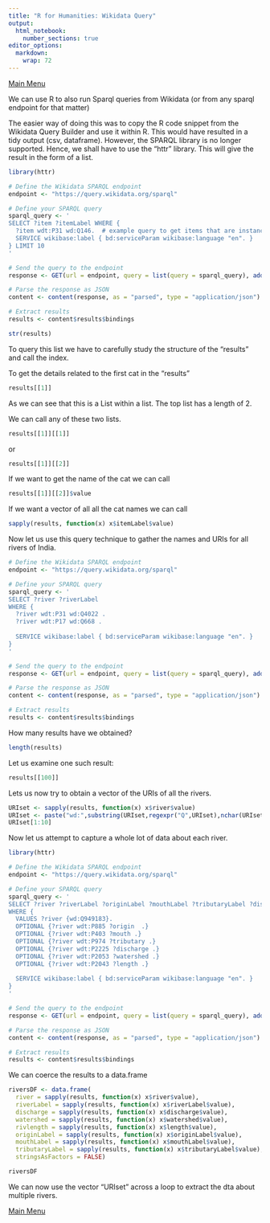 ```yaml
---
title: "R for Humanities: Wikidata Query"
output: 
  html_notebook: 
    number_sections: true
editor_options: 
  markdown: 
    wrap: 72
---
```


[Main
Menu](https://htmlpreview.github.io/?https://github.com/argentenum/Rworkshop/blob/master/notebooks/RforHumanities.nb.html)

We can use R to also run Sparql queries from Wikidata (or from any sparql endpoint for that matter)

The easier way of doing this was to copy the R code snippet from the Wikidata Query Builder and use it within R. This would have resulted in a tidy output (csv, dataframe). However, the SPARQL library is no longer supported. Hence, we shall have to use the "httr" library. This will give the result in the form of a list.

```r
library(httr)

# Define the Wikidata SPARQL endpoint
endpoint <- "https://query.wikidata.org/sparql"

# Define your SPARQL query
sparql_query <- '
SELECT ?item ?itemLabel WHERE {
  ?item wdt:P31 wd:Q146.  # example query to get items that are instances of "cat" (Q146)
  SERVICE wikibase:label { bd:serviceParam wikibase:language "en". }
} LIMIT 10
'

# Send the query to the endpoint
response <- GET(url = endpoint, query = list(query = sparql_query), add_headers(Accept = "application/sparql-results+json"))

# Parse the response as JSON
content <- content(response, as = "parsed", type = "application/json")

# Extract results
results <- content$results$bindings

str(results)
```
To query this list we have to carefully study the structure of the "results" and call the index.

To get the details related to the first cat in the "results"

```r
results[[1]]
```
As we can see that this is a List within a list. The top list has a length of 2.

We can call any of these two lists.

```r
results[[1]][[1]]
```

or

```r
results[[1]][[2]]
```
If we want to get the name of the cat we can call

```r
results[[1]][[2]]$value
```

If we want a vector of all all the cat names we can call

```r
sapply(results, function(x) x$itemLabel$value)
```


Now let us use this query technique to gather the names and URIs for all rivers of India.

```r
# Define the Wikidata SPARQL endpoint
endpoint <- "https://query.wikidata.org/sparql"

# Define your SPARQL query
sparql_query <- '
SELECT ?river ?riverLabel
WHERE {
  ?river wdt:P31 wd:Q4022 .
  ?river wdt:P17 wd:Q668 .
    
  SERVICE wikibase:label { bd:serviceParam wikibase:language "en". }
}
'

# Send the query to the endpoint
response <- GET(url = endpoint, query = list(query = sparql_query), add_headers(Accept = "application/sparql-results+json"))

# Parse the response as JSON
content <- content(response, as = "parsed", type = "application/json")

# Extract results
results <- content$results$bindings
```

How many results have we obtained?

```r
length(results)
```
Let us examine one such result:
```r
results[[100]]
```
Lets us now try to obtain a vector of the URIs of all the rivers.

```r
URIset <- sapply(results, function(x) x$river$value)
URIset <- paste("wd:",substring(URIset,regexpr("Q",URIset),nchar(URIset)),sep = "")
URIset[1:10]
```

Now let us attempt to capture a whole lot of data about each river.

```r
library(httr)

# Define the Wikidata SPARQL endpoint
endpoint <- "https://query.wikidata.org/sparql"

# Define your SPARQL query
sparql_query <- '
SELECT ?river ?riverLabel ?originLabel ?mouthLabel ?tributaryLabel ?discharge ?watershed ?length
WHERE {
  VALUES ?river {wd:Q949183}.
  OPTIONAL {?river wdt:P885 ?origin  .}
  OPTIONAL {?river wdt:P403 ?mouth .}
  OPTIONAL {?river wdt:P974 ?tributary .}
  OPTIONAL {?river wdt:P2225 ?discharge .}
  OPTIONAL {?river wdt:P2053 ?watershed .}
  OPTIONAL {?river wdt:P2043 ?length .}
    
  SERVICE wikibase:label { bd:serviceParam wikibase:language "en". }
}
'

# Send the query to the endpoint
response <- GET(url = endpoint, query = list(query = sparql_query), add_headers(Accept = "application/sparql-results+json"))

# Parse the response as JSON
content <- content(response, as = "parsed", type = "application/json")

# Extract results
results <- content$results$bindings
```

We can coerce the results to a data.frame

```r
riversDF <- data.frame(
  river = sapply(results, function(x) x$river$value),
  riverLabel = sapply(results, function(x) x$riverLabel$value),
  discharge = sapply(results, function(x) x$discharge$value),
  watershed = sapply(results, function(x) x$watershed$value),
  rivlength = sapply(results, function(x) x$length$value),
  originLabel = sapply(results, function(x) x$originLabel$value),
  mouthLabel = sapply(results, function(x) x$mouthLabel$value),
  tributaryLabel = sapply(results, function(x) x$tributaryLabel$value),
  stringsAsFactors = FALSE)

riversDF
```

We can now use the vector "URIset" across a loop to extract the dta about multiple rivers.


[Main
Menu](https://htmlpreview.github.io/?https://github.com/argentenum/Rworkshop/blob/master/notebooks/RforHumanities.nb.html)
